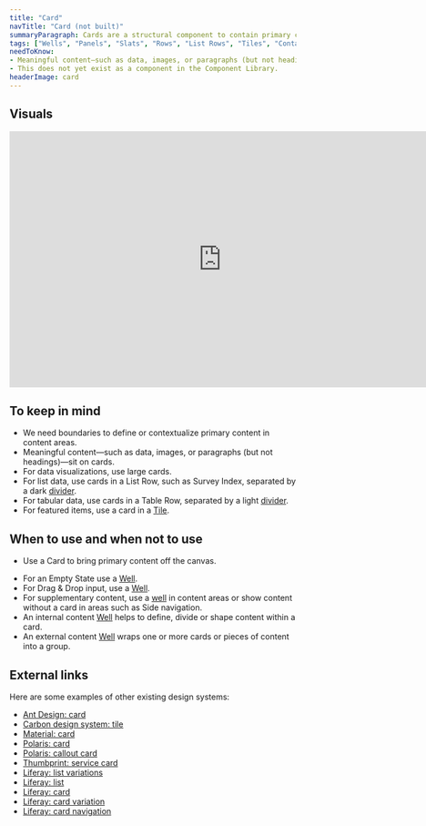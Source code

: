 ```yaml
---
title: "Card"
navTitle: "Card (not built)"
summaryParagraph: Cards are a structural component to contain primary content.
tags: ["Wells", "Panels", "Slats", "Rows", "List Rows", "Tiles", "Container", "Content area", "Box", "Rectangle"]
needToKnow:
- Meaningful content—such as data, images, or paragraphs (but not headings)—sit on cards.
- This does not yet exist as a component in the Component Library.
headerImage: card
---
```



## Visuals

<iframe style="border: none;" width="744" height="450" src="https://www.figma.com/embed?embed_host=share&url=https%3A%2F%2Fwww.figma.com%2Ffile%2Fe3TyAOZKfLg9cA01Iy1Mgm%2FKaizen-Site-embed%3Fnode-id%3D1292%253A583" allowfullscreen></iframe>

## To keep in mind

* We need boundaries to define or contextualize primary content in content areas.
* Meaningful content—such as data, images, or paragraphs (but not headings)—sit on cards.
* For data visualizations, use large cards.
* For list data, use cards in a List Row, such as Survey Index, separated by a dark [divider](/components/divider).
* For tabular data, use cards in a Table Row, separated by a light [divider](/components/divider).
* For featured items, use a card in a [Tile](/components/tile).

## When to use and when not to use

<WhenToUseAndWhenNotToUse>
<WhenToUse>

- Use a Card to bring primary content off the canvas.

</WhenToUse>
<WhenNotToUse>

* For an Empty State use a [Well](/components/well).
* For Drag & Drop input, use a [Well](/components/well).
* For supplementary content, use a [well](/components/well) in content areas or show content without a card in areas such as Side navigation.
* An internal content [Well](/components/well) helps to define, divide or shape content within a card.
* An external content [Well](/components/well) wraps one or more cards or pieces of content into a group.

</WhenNotToUse>
</WhenToUseAndWhenNotToUse>

## External links

Here are some examples of other existing design systems:

- [Ant Design: card](https://ant.design/components/card/)
- [Carbon design system: tile](https://www.carbondesignsystem.com/components/tile/code)
- [Material: card](https://material.io/design/components/cards.html)
- [Polaris: card](https://polaris.shopify.com/components/structure/card#navigation)
- [Polaris: callout card](https://polaris.shopify.com/components/structure/callout-card#navigation)
- [Thumbprint: service card](https://thumbprint.design/components/service-card/usage/)
- [Liferay: list variations](https://liferay.design/lexicon/core-components/List/list-variations/)
- [Liferay: list](https://liferay.design/lexicon/core-components/List/list/)
- [Liferay: card](https://liferay.design/lexicon/core-components/cards/cards/)
- [Liferay: card variation](https://liferay.design/lexicon/core-components/cards/cards-variation/)
- [Liferay: card navigation](https://liferay.design/lexicon/core-components/cards/cards-navigation/)

